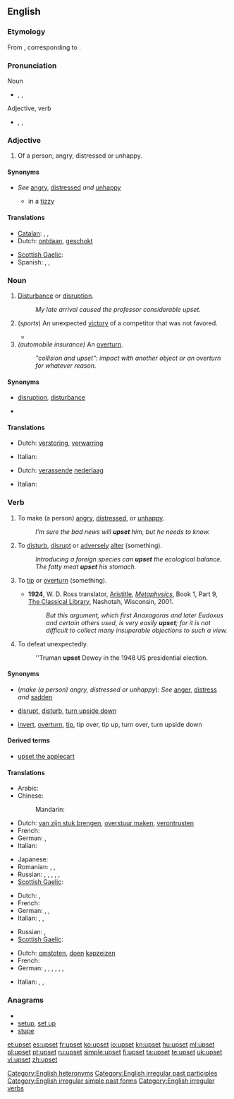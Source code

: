 ==English==

===Etymology===
From {{etyl|enm|en}}, corresponding to {{compound|up|set|lang=en}}.

===Pronunciation===
;Noun
* {{enPR|ŭpʹsĕt}}, {{IPA|/ˈʌpsɛt/}}, {{SAMPA|/"VpsEt/}}
*: {{audio|en-us-upset-noun.ogg|Audio (US), noun}}
;Adjective, verb
* {{enPR|ŭpsĕtʹ}}, {{IPA|/ʌpˈsɛt/}}, {{SAMPA|/Vp"sEt/}}
*: {{audio|en-us-upset-verb-adj.ogg|Audio (US), verb/adjective}}
*: {{rhymes|ɛt}}

===Adjective===
{{en-adj}}

# Of a person, angry, distressed or unhappy.

====Synonyms====
* {{sense|angry|distressed|unhappy}} ''See'' [[angry]], [[distressed]] ''and'' [[unhappy]]
** in a [[tizzy]]

====Translations====
{{trans-top|angry, distressed, unhappy}}
* [[Catalan]]: {{t-|ca|molest}},  {{t|ca|trasbalsat}},  {{t|ca|disgustat}}
* Dutch: [[ontdaan]], [[geschokt]]
{{trans-mid}}
* [[Scottish Gaelic]]: {{t-|gd|tro-chèile|xs=Scottish Gaelic}}
* Spanish: {{t-|es|trastornado}}, {{t-|es|perturbado}}, {{t-|es|enfadado}}
{{trans-bottom}}

===Noun===
{{wikipedia|upset|upset (unexpected victory)}}
{{en-noun|s|-}}

# {{uncountable}} [[disturbance|Disturbance]] or [[disruption]].
#: ''My late arrival caused the professor considerable upset.''
# {{countable}} (''sports'') An unexpected [[victory]] of a competitor that was not favored.
#*{{quote-news
|year=2011
|date=January 8
|author=Paul Fletcher
|title=Stevenage 3 - 1 Newcastle
|work=BBC
|url=http://news.bbc.co.uk/sport2/hi/football/fa_cup/9341905.stm
|page=
|passage=But it is probably the biggest '''upset''' for the away side since Ronnie Radford smashed a famous goal as Hereford defeated Newcastle 2-1 in 1972.}}
# ''(automobile insurance)'' An [[overturn]].
#: ''"collision and upset": impact with another object or an overturn for whatever reason.''

====Synonyms====
* {{sense|disturbance|disruption}} [[disruption]], [[disturbance]]
* {{sense|unexpected victory of a competitor}}

====Translations====
{{trans-top|disturbance, disruption}}
* Dutch: [[verstoring]], [[verwarring]]
{{trans-mid}}
* Italian: {{t-|it|turbamento|m}}
{{trans-bottom}}

{{trans-top|sports: unexpected victory of a competitor}}
* Dutch: [[verassend]]e [[nederlaag]]
{{trans-mid}}
* Italian: {{t+|it|sorpresa|f}}
{{trans-bottom}}

===Verb===
{{en-verb|upsets|upsetting|upset|upset}}

# {{transitive}} To make (a person) [[angry]], [[distressed]], or [[unhappy]].
#: ''I’m sure the bad news will '''upset''' him, but he needs to know.''
# {{transitive}} To [[disturb]], [[disrupt]] or [[adversely]] [[alter]] (something).
#: ''Introducing a foreign species can '''upset''' the ecological balance.''
#: ''The fatty meat '''upset''' his stomach.''
# {{transitive}} To [[tip]] or [[overturn]] (something).
#* '''1924''', W. D. Ross translator, [[w:Aristotle|Aristitle]], ''[[w:Metaphysics|Metaphysics]]'', Book 1, Part 9, [http://www.classicallibrary.org/aristotle/metaphysics/ The Classical Library], Nashotah, Wisconsin, 2001.
#*: ''But this argument, which first Anaxagoras and later Eudoxus and certain others used, is very easily '''upset'''; for it is not difficult to collect many insuperable objections to such a view.''
# {{transitive}} To defeat unexpectedly.
#: ''Truman '''upset''' Dewey in the 1948 US presidential election.

====Synonyms====
* (''make (a person) angry, distressed or unhappy''): ''See'' [[anger]], [[distress]] ''and'' [[sadden]]
* {{sense|disturb|disrupt|adversely alter}} [[disrupt]], [[disturb]], [[turn upside down]]
* {{sense|tip|overturn}} [[invert]], [[overturn]], [[tip]], tip over, tip up, turn over, turn upside down

====Derived terms====
* [[upset the applecart]]

====Translations====

{{trans-top|make (a person) angry, distressed or unhappy}}
* Arabic: {{t|ar|أغضب|tr='aghDaba}}
* Chinese:
*: Mandarin: {{t|cmn|刺激|tr=cìjī|sc=Hani}}
* Dutch: [[van zijn stuk brengen]], [[overstuur maken]], [[verontrusten]]
* French: {{t+|fr|énerver}}
* German: {{t+|de|ärgern}}, {{t+|de|aufregen}}
* Italian: {{t-|it|innervosire}}
{{trans-mid}}
* Japanese: {{t|ja|引っ繰り返す|tr=hikkuri-kaesu}}
* Romanian: {{t-|ro|tulbura}},  {{t-|ro|supăra}},  {{t+|ro|necăji}}
* Russian: {{qualifier|imperfective}} {{t|ru|огорчать|tr=ogorčát'}},  {{qualifier|perfective}} {{t|ru|огорчить|tr=ogorčít'}},  {{qualifier|imperfective}} {{t|ru|сердить|tr=serdít'}},  {{qualifier|perfective}} {{t|ru|рассердить|tr=rasserdít'}},  {{qualifier|imperfective}} {{t|ru|расстраивать|tr=rasstráivat'}},  {{qualifier|perfective}} {{t|ru|расстроить|tr=rasstróit'}}
* [[Scottish Gaelic]]: {{t-|gd|buair|xs=Scottish Gaelic}}
{{trans-bottom}}

{{trans-top|disturb, disrupt, unfavorably alter}}
* Dutch: {{t-|nl|verstoren}}, {{t+|nl|verwarren}}
* French: {{t+|fr|bouleverser}}
* German: {{t|de|umstoßen}},  {{t|de|stürzen}},  {{t|de|umwerfen}}
* Italian: {{t-|it|sconvolgere}},  {{t-|it|angosciare}},  {{t+|it|turbare}}
{{trans-mid}}
* Russian: {{qualifier|imperfective}} {{t|ru|расстраивать|tr=rasstráivat'}},  {{qualifier|perfective}} {{t|ru|расстроить|tr=rasstróit'}}
* [[Scottish Gaelic]]: {{t-|gd|buair|xs=Scottish Gaelic}}
{{trans-bottom}}

{{trans-top|tip, overturn}}
* Dutch: [[omstoten]], [[doen]] [[kapzeizen]]
* French: {{t+|fr|renverser}}
* German: {{t|de|umwerfen}}, {{t|de|umkippen}}, {{t|de|umschlagen}}, {{t+|de|kentern}}, {{t+|de|umdrehen}}, {{t|de|umkehren}} {{qualifier|transitiv}}, {{t|de|auf den Kopf stellen}} {{qualifier|figurative|idiomatic}}
{{trans-mid}}
* Italian: {{t-|it|capovolgere}},  {{t-|it|ribaltare}},  {{t+|it|rovesciare}}
{{trans-bottom}}

===Anagrams===
* {{alphagram|epstu}}
* [[setup#English|setup]], [[set up#English|set up]]
* [[stupe#English|stupe]]

[[Category:English heteronyms]]
[[Category:English irregular past participles]]
[[Category:English irregular simple past forms]]
[[Category:English irregular verbs]]

[[et:upset]]
[[es:upset]]
[[fr:upset]]
[[ko:upset]]
[[io:upset]]
[[kn:upset]]
[[hu:upset]]
[[ml:upset]]
[[pl:upset]]
[[pt:upset]]
[[ru:upset]]
[[simple:upset]]
[[fi:upset]]
[[ta:upset]]
[[te:upset]]
[[uk:upset]]
[[vi:upset]]
[[zh:upset]]